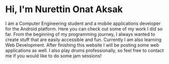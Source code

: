 # Hi, I'm Nurettin Onat Aksak

I am a Computer Engineering student and a mobile applications developer for the Android platform. Here you can check out some of my work I did so far. From the beginning of my programming journey, I always wanted to create stuff that are easily accessible and fun. Currently I am also learning Web Development. After finishing this website I will be posting some web applications as well. I also play drums professionally, so feel free to contact me if you would like to do some jam sessions!

